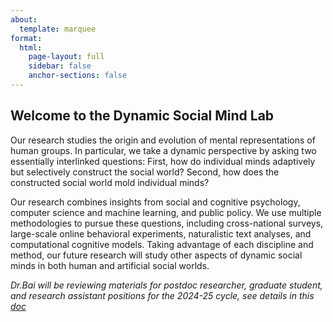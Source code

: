 ```yaml
---
about: 
  template: marquee
format:
  html:
    page-layout: full
    sidebar: false
    anchor-sections: false
---
```


## Welcome to the Dynamic Social Mind Lab

Our research studies the origin and evolution of mental representations of human groups. In particular, we take a dynamic perspective by asking two essentially interlinked questions: First, how do individual minds adaptively but selectively construct the social world? Second, how does the constructed social world mold individual minds?

Our research combines insights from social and cognitive psychology, computer science and machine learning, and public policy. We use multiple methodologies to pursue these questions, including cross-national surveys, large-scale online behavioral experiments, naturalistic text analyses, and computational cognitive models. Taking advantage of each discipline and method, our future research will study other aspects of dynamic social minds in both human and artificial social worlds.

*Dr.Bai will be reviewing materials for postdoc researcher, graduate student, and research assistant positions for the 2024-25 cycle, see details in this [doc](https://docs.google.com/document/d/1JW5j8dAAIbFh9dqOvugFkJ2GBon9CYhEoASSvwzZndk/edit?usp=sharing)*